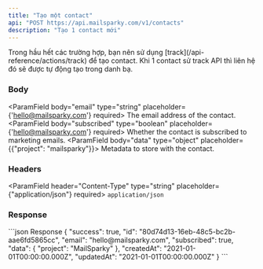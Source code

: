 ```yaml
---
title: "Tạo một contact"
api: "POST https://api.mailsparky.com/v1/contacts"
description: "Tạo 1 contact mới"
---
```

<Warning>
    Trong hầu hết các trường hợp, bạn nên sử dụng [track](/api-reference/actions/track) để tạo contact.
    Khi 1 contact sử track API thì liên hệ đó sẽ được tự động tạo trong danh bạ.
</Warning>


### Body
<ParamField body="email" type="string" placeholder={'hello@mailsparky.com'} required>
    The email address of the contact.
</ParamField>
<ParamField body="subscribed" type="boolean" placeholder={'hello@mailsparky.com'} required>
    Whether the contact is subscribed to marketing emails.
</ParamField>
<ParamField body="data" type="object" placeholder={{"project": "mailsparky"}}>
    Metadata to store with the contact.
</ParamField>

### Headers
<ParamField header="Content-Type" type="string" placeholder={"application/json"} required>
    `application/json`
</ParamField>

### Response
<ResponseExample>
    ```json Response
    {
        "success": true,
        "id": "80d74d13-16eb-48c5-bc2b-aae6fd5865cc",
        "email": "hello@mailsparky.com",
        "subscribed": true,
        "data": {
            "project": "MailSparky"
        },
        "createdAt": "2021-01-01T00:00:00.000Z",
        "updatedAt": "2021-01-01T00:00:00.000Z"
    }
    ```
</ResponseExample>